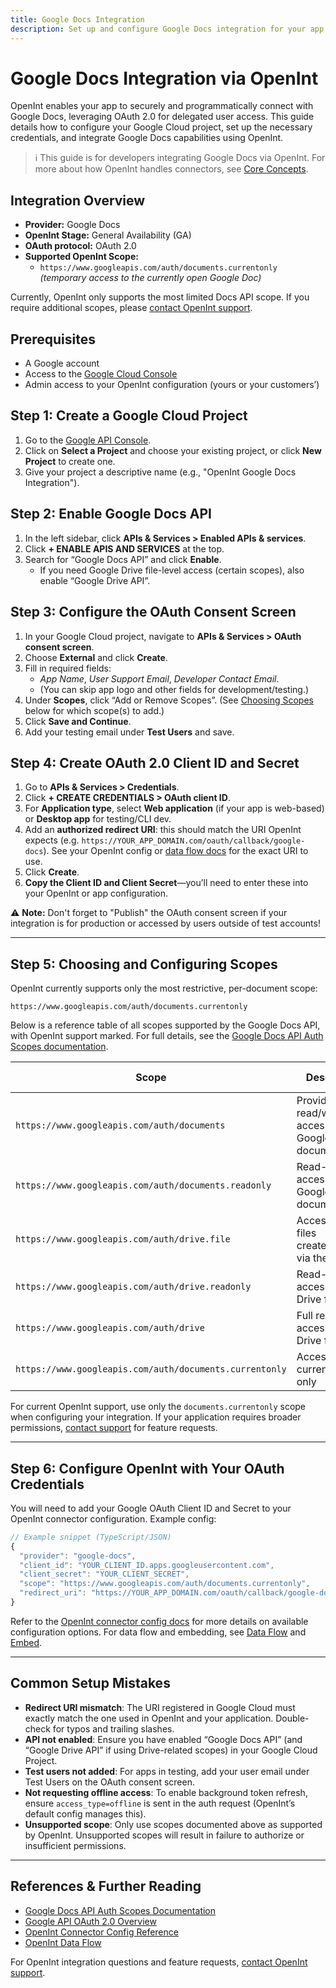 ```yaml
---
title: Google Docs Integration
description: Set up and configure Google Docs integration for your app via OpenInt. Includes step-by-step OAuth guide, supported scopes, and troubleshooting.
---
```


# Google Docs Integration via OpenInt

OpenInt enables your app to securely and programmatically connect with Google Docs, leveraging OAuth 2.0 for delegated user access. This guide details how to configure your Google Cloud project, set up the necessary credentials, and integrate Google Docs capabilities using OpenInt.

> ℹ️ This guide is for developers integrating Google Docs via OpenInt. For more about how OpenInt handles connectors, see [Core Concepts](/core-concepts-v0/connector-config).

## Integration Overview

- **Provider:** Google Docs
- **OpenInt Stage:** General Availability (GA)
- **OAuth protocol:** OAuth 2.0
- **Supported OpenInt Scope:**
    - `https://www.googleapis.com/auth/documents.currentonly` _(temporary access to the currently open Google Doc)_

Currently, OpenInt only supports the most limited Docs API scope. If you require additional scopes, please [contact OpenInt support](/connect/faq).

## Prerequisites

- A Google account
- Access to the [Google Cloud Console](https://console.developers.google.com/)
- Admin access to your OpenInt configuration (yours or your customers’)

## Step 1: Create a Google Cloud Project

1. Go to the [Google API Console](https://console.developers.google.com/).
2. Click on **Select a Project** and choose your existing project, or click **New Project** to create one.
3. Give your project a descriptive name (e.g., "OpenInt Google Docs Integration").

## Step 2: Enable Google Docs API

1. In the left sidebar, click **APIs & Services > Enabled APIs & services**.
2. Click **+ ENABLE APIS AND SERVICES** at the top.
3. Search for “Google Docs API” and click **Enable**.
   - If you need Google Drive file-level access (certain scopes), also enable “Google Drive API”.

## Step 3: Configure the OAuth Consent Screen

1. In your Google Cloud project, navigate to **APIs & Services > OAuth consent screen**.
2. Choose **External** and click **Create**.
3. Fill in required fields:
   - _App Name_, _User Support Email_, _Developer Contact Email_.
   - (You can skip app logo and other fields for development/testing.)
4. Under **Scopes**, click “Add or Remove Scopes”. (See [Choosing Scopes](#choosing-scopes) below for which scope(s) to add.)
5. Click **Save and Continue**.
6. Add your testing email under **Test Users** and save.

## Step 4: Create OAuth 2.0 Client ID and Secret

1. Go to **APIs & Services > Credentials**.
2. Click **+ CREATE CREDENTIALS > OAuth client ID**.
3. For **Application type**, select **Web application** (if your app is web-based) or **Desktop app** for testing/CLI dev.
4. Add an **authorized redirect URI**: this should match the URI OpenInt expects (e.g. `https://YOUR_APP_DOMAIN.com/oauth/callback/google-docs`). See your OpenInt config or [data flow docs](/connect/data-flow) for the exact URI to use.
5. Click **Create**.
6. **Copy the Client ID and Client Secret**—you’ll need to enter these into your OpenInt or app configuration.

⚠️ **Note:** Don't forget to "Publish" the OAuth consent screen if your integration is for production or accessed by users outside of test accounts!

---

## Step 5: Choosing and Configuring Scopes

OpenInt currently supports only the most restrictive, per-document scope:

```text
https://www.googleapis.com/auth/documents.currentonly
```

Below is a reference table of all scopes supported by the Google Docs API, with OpenInt support marked. For full details, see the [Google Docs API Auth Scopes documentation](https://developers.google.com/workspace/docs/api/auth#docs-scopes).

<Table>
  <thead>
    <tr>
      <th>Scope</th>
      <th>Description</th>
      <th>OpenInt Support</th>
      <th>Sensitivity</th>
    </tr>
  </thead>
  <tbody>
    <tr>
      <td><code>https://www.googleapis.com/auth/documents</code></td>
      <td>
        <Tooltip text="Full read/write access to Google Docs documents. Allows viewing, creating, editing, and deleting documents.">
          Provides full read/write access to Google Docs documents.
        </Tooltip>
      </td>
      <td>❌</td>
      <td>Sensitive</td>
    </tr>
    <tr>
      <td><code>https://www.googleapis.com/auth/documents.readonly</code></td>
      <td>
        <Tooltip text="Read-only access to Google Docs documents. Can view content and metadata, but cannot modify.">
          Read-only access to Google Docs documents.
        </Tooltip>
      </td>
      <td>❌</td>
      <td>Sensitive</td>
    </tr>
    <tr>
      <td><code>https://www.googleapis.com/auth/drive.file</code></td>
      <td>
        <Tooltip text="Access to files created or explicitly opened via this app. More limited than all-of-Drive access.">
          Access to Drive files created/opened via the app.
        </Tooltip>
      </td>
      <td>❌</td>
      <td>Recommended (Non-sensitive)</td>
    </tr>
    <tr>
      <td><code>https://www.googleapis.com/auth/drive.readonly</code></td>
      <td>
        <Tooltip text="Read-only access to all Google Drive files, including Docs.">
          Read-only access to all Drive files.
        </Tooltip>
      </td>
      <td>❌</td>
      <td>Restricted</td>
    </tr>
    <tr>
      <td><code>https://www.googleapis.com/auth/drive</code></td>
      <td>
        <Tooltip text="Full read/write access to all Google Drive files, including Docs.">
          Full read/write access to all Drive files.
        </Tooltip>
      </td>
      <td>❌</td>
      <td>Restricted</td>
    </tr>
    <tr>
      <td><code>https://www.googleapis.com/auth/documents.currentonly</code></td>
      <td>
        <Tooltip text="Access only to the currently open document (typically used in Google Docs Add-ons)">
          Access to current Doc only
        </Tooltip>
      </td>
      <td>✅</td>
      <td>Least Privilege</td>
    </tr>
  </tbody>
</Table>

For current OpenInt support, use only the `documents.currentonly` scope when configuring your integration. If your application requires broader permissions, [contact support](/connect/faq) for feature requests.

---

## Step 6: Configure OpenInt with Your OAuth Credentials

You will need to add your Google OAuth Client ID and Secret to your OpenInt connector configuration. Example config:

```ts
// Example snippet (TypeScript/JSON)
{
  "provider": "google-docs",
  "client_id": "YOUR_CLIENT_ID.apps.googleusercontent.com",
  "client_secret": "YOUR_CLIENT_SECRET",
  "scope": "https://www.googleapis.com/auth/documents.currentonly",
  "redirect_uri": "https://YOUR_APP_DOMAIN.com/oauth/callback/google-docs"
}
```

Refer to the [OpenInt connector config docs](/core-concepts-v0/connector-config) for more details on available configuration options. For data flow and embedding, see [Data Flow](/connect/data-flow) and [Embed](/connect/embed).

---

## Common Setup Mistakes

- **Redirect URI mismatch**: The URI registered in Google Cloud must exactly match the one used in OpenInt and your application. Double-check for typos and trailing slashes.
- **API not enabled**: Ensure you have enabled “Google Docs API” (and “Google Drive API” if using Drive-related scopes) in your Google Cloud Project.
- **Test users not added**: For apps in testing, add your user email under Test Users on the OAuth consent screen.
- **Not requesting offline access**: To enable background token refresh, ensure `access_type=offline` is sent in the auth request (OpenInt’s default config manages this).
- **Unsupported scope**: Only use scopes documented above as supported by OpenInt. Unsupported scopes will result in failure to authorize or insufficient permissions.

---

## References & Further Reading

- [Google Docs API Auth Scopes Documentation](https://developers.google.com/workspace/docs/api/auth#docs-scopes)
- [Google API OAuth 2.0 Overview](https://developers.google.com/identity/protocols/oauth2)
- [OpenInt Connector Config Reference](/core-concepts-v0/connector-config)
- [OpenInt Data Flow](/connect/data-flow)

For OpenInt integration questions and feature requests, [contact OpenInt support](/connect/faq).